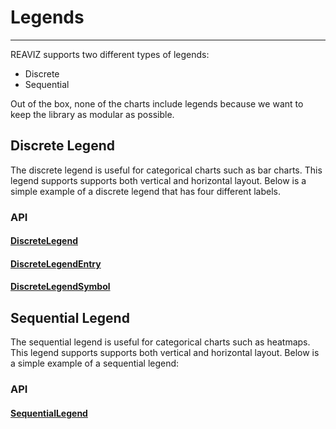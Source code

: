 
<Meta title="Docs|Advanced/Legends" />

# Legends

---

REAVIZ supports two different types of legends:

- Discrete
- Sequential

Out of the box, none of the charts include legends because we want to
keep the library as modular as possible.

## Discrete Legend
The discrete legend is useful for categorical charts such as bar charts.
This legend supports supports both vertical and horizontal layout. Below is a simple example of a
discrete legend that has four different labels.

<Preview>
  <Story id="charts-legend-discrete-horizontal--simple" />
</Preview>

### API
#### [DiscreteLegend](https://github.com/jask-oss/reaviz/blob/master/src/common/legends/DiscreteLegend/DiscreteLegend.tsx)
<Props of={DiscreteLegend} />

#### [DiscreteLegendEntry](https://github.com/jask-oss/reaviz/blob/master/src/common/legends/DiscreteLegend/DiscreteLegendEntry.tsx)
<Props of={DiscreteLegendEntry} />

#### [DiscreteLegendSymbol](https://github.com/jask-oss/reaviz/blob/master/src/common/legends/DiscreteLegend/DiscreteLegendSymbol.tsx)
<Props of={DiscreteLegendSymbol} />

## Sequential Legend
The sequential legend is useful for categorical charts such as heatmaps.
This legend supports supports both vertical and horizontal layout. Below is a simple
example of a sequential legend:

<Preview>
  <Story id="charts-legend-sequential-horizontal--simple" />
</Preview>

### API
#### [SequentialLegend](https://github.com/jask-oss/reaviz/blob/master/src/common/legends/SequentialLegend/SequentialLegend.tsx)
<Props of={SequentialLegend} />

